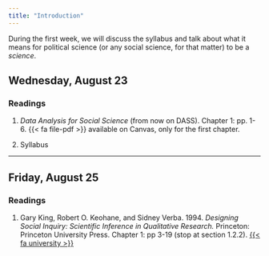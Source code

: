 ```yaml
---
title: "Introduction"
---
```


During the first week, we will discuss the syllabus and talk about what it means for political science (or any social science, for that matter) to be a *science*.

## Wednesday, August 23

### Readings

1. *Data Analysis for Social Science* (from now on DASS). Chapter 1: pp. 1-6. {{< fa file-pdf >}} available on Canvas, only for the first chapter.

2. Syllabus


---

## Friday, August 25

### Readings

1. Gary King, Robert O. Keohane, and Sidney Verba. 1994. *Designing Social Inquiry: Scientific Inference in Qualitative Research.* Princeton: Princeton University Press. Chapter 1: pp 3-19 (stop at section 1.2.2). [{{< fa university >}}](https://search.ebscohost.com/login.aspx?direct=true&AuthType=shib&db=sih&AN=77942604&site=eds-live&scope=site&custid=asc1)
 
